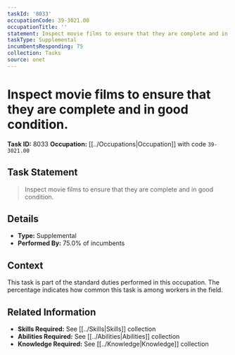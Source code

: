 ```yaml
---
taskId: '8033'
occupationCode: 39-3021.00
occupationTitle: ''
statement: Inspect movie films to ensure that they are complete and in good condition.
taskType: Supplemental
incumbentsResponding: 75
collection: Tasks
source: onet
---
```

# Inspect movie films to ensure that they are complete and in good condition.

**Task ID:** 8033
**Occupation:** [[../Occupations|Occupation]] with code `39-3021.00`

## Task Statement

> Inspect movie films to ensure that they are complete and in good condition.

## Details

- **Type:** Supplemental
- **Performed By:** 75.0% of incumbents

## Context

This task is part of the standard duties performed in this occupation. The percentage indicates how common this task is among workers in the field.

## Related Information

- **Skills Required:** See [[../Skills|Skills]] collection
- **Abilities Required:** See [[../Abilities|Abilities]] collection
- **Knowledge Required:** See [[../Knowledge|Knowledge]] collection
